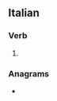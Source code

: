 ==Italian==

===Verb===
{{head|it|verb form}}

# {{inflection of|darsi||1|p|inf|lang=it}}

===Anagrams===
* {{l|it|cardi}}